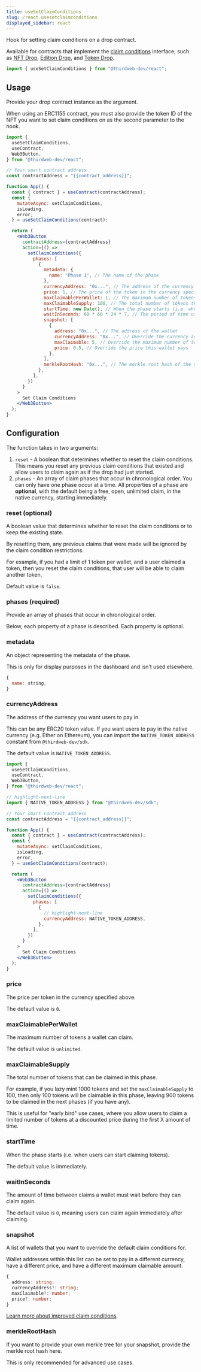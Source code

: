 ```yaml
---
title: useSetClaimConditions
slug: /react.usesetclaimconditions
displayed_sidebar: react
---
```


Hook for setting claim conditions on a drop contract.

Available for contracts that implement the [claim conditions](/solidity/interfaces/erc721claimablewithconditions)
interface; such as [NFT Drop](https://thirdweb.com/thirdweb.eth/DropERC721), [Edition Drop](https://thirdweb.com/thirdweb.eth/DropERC1155),
and [Token Drop](https://thirdweb.com/thirdweb.eth/DropERC20).

```jsx
import { useSetClaimConditions } from "@thirdweb-dev/react";
```

## Usage

Provide your drop contract instance as the argument.

When using an ERC1155 contract, you must also
provide the token ID of the NFT you want to
set claim conditions on as the second parameter to the hook.

```jsx
import {
  useSetClaimConditions,
  useContract,
  Web3Button,
} from "@thirdweb-dev/react";

// Your smart contract address
const contractAddress = "{{contract_address}}";

function App() {
  const { contract } = useContract(contractAddress);
  const {
    mutateAsync: setClaimConditions,
    isLoading,
    error,
  } = useSetClaimConditions(contract);

  return (
    <Web3Button
      contractAddress={contractAddress}
      action={() =>
        setClaimConditions({
          phases: [
            {
              metadata: {
                name: "Phase 1", // The name of the phase
              },
              currencyAddress: "0x...", // The address of the currency you want users to pay in
              price: 1, // The price of the token in the currency specified above
              maxClaimablePerWallet: 1, // The maximum number of tokens a wallet can claim
              maxClaimableSupply: 100, // The total number of tokens that can be claimed in this phase
              startTime: new Date(), // When the phase starts (i.e. when users can start claiming tokens)
              waitInSeconds: 60 * 60 * 24 * 7, // The period of time users must wait between repeat claims
              snapshot: [
                {
                  address: "0x...", // The address of the wallet
                  currencyAddress: "0x...", // Override the currency address this wallet pays in
                  maxClaimable: 5, // Override the maximum number of tokens this wallet can claim
                  price: 0.5, // Override the price this wallet pays
                },
              ],
              merkleRootHash: "0x...", // The merkle root hash of the snapshot
            },
          ],
        })
      }
    >
      Set Claim Conditions
    </Web3Button>
  );
}
```

## Configuration

The function takes in two arguments:

1. `reset` - A boolean that determines whether to reset the claim conditions.
   This means you reset any previous claim conditions that existed and allow users to claim again as if the drop had just started.
2. `phases` - An array of claim phases that occur in chronological order.
   You can only have one phase occur at a time.
   All properties of a phase are **optional**, with the default being a free, open,
   unlimited claim, in the native currency, starting immediately.

### reset (optional)

A boolean value that determines whether to reset the claim conditions or to keep the existing state.

By resetting them, any previous claims that were made will be ignored by the claim condition restrictions.

For example, if you had a limit of 1 token per wallet, and a user claimed a token, then you reset the claim conditions, that user will be able to claim another token.

Default value is `false`.

### phases (required)

Provide an array of phases that occur in chronological order.

Below, each property of a phase is described. Each property is optional.

### metadata

An object representing the metadata of the phase.

This is only for display purposes in the dashboard and isn&rsquo;t used elsewhere.

```jsx
{
  name: string;
}
```

### currencyAddress

The address of the currency you want users to pay in.

This can be any ERC20 token value.
If you want users to pay in the native currency (e.g. Ether on Ethereum),
you can import the `NATIVE_TOKEN_ADDRESS` constant from `@thirdweb-dev/sdk`.

The default value is `NATIVE_TOKEN_ADDRESS`.

```jsx
import {
  useSetClaimConditions,
  useContract,
  Web3Button,
} from "@thirdweb-dev/react";

// highlight-next-line
import { NATIVE_TOKEN_ADDRESS } from "@thirdweb-dev/sdk";

// Your smart contract address
const contractAddress = "{{contract_address}}";

function App() {
  const { contract } = useContract(contractAddress);
  const {
    mutateAsync: setClaimConditions,
    isLoading,
    error,
  } = useSetClaimConditions(contract);

  return (
    <Web3Button
      contractAddress={contractAddress}
      action={() =>
        setClaimConditions({
          phases: [
            {
              // highlight-next-line
              currencyAddress: NATIVE_TOKEN_ADDRESS,
            },
          ],
        })
      }
    >
      Set Claim Conditions
    </Web3Button>
  );
}
```

### price

The price per token in the currency specified above.

The default value is `0`.

### maxClaimablePerWallet

The maximum number of tokens a wallet can claim.

The default value is `unlimited`.

### maxClaimableSupply

The total number of tokens that can be claimed in this phase.

For example, if you lazy mint 1000 tokens and set the `maxClaimableSupply` to 100,
then only 100 tokens will be claimable in this phase, leaving 900 tokens to be claimed in the next phases (if you have any).

This is useful for "early bird" use cases, where you allow users to claim a limited number of tokens at a discounted price during
the first X amount of time.

### startTime

When the phase starts (i.e. when users can start claiming tokens).

The default value is immediately.

### waitInSeconds

The amount of time between claims a wallet must wait before they can claim again.

The default value is `0`, meaning users can claim again immediately after claiming.

### snapshot

A list of wallets that you want to override the default claim conditions for.

Wallet addresses within this list can be set to pay in a
different currency, have a different price, and have a different maximum claimable amount.

```ts
{
  address: string;
  currencyAddress?: string;
  maxClaimable?: number;
  price?: number;
}
```

[Learn more about improved claim conditions](https://blog.thirdweb.com/announcing-improved-claim-conditions/).

### merkleRootHash

If you want to provide your own merkle tree for your snapshot, provide the merkle root hash here.

This is only recommended for advanced use cases.
